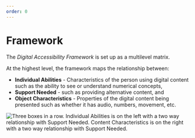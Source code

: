 ```yaml
---
order: 0
---
```



# Framework

The _Digital Accessibility Framework_ is set up as a multilevel matrix. 

At the highest level, the framework maps the relationship between:

* **Individual Abilities** \- Characteristics of the person using digital content such as the ability to see or understand numerical concepts,  
* **Support Needed** \- such as providing alternative content, and   
* **Object Characteristics** \- Properties of the digital content being presented such as whether it has audio, numbers, movement, etc.

![Three boxes in a row. Individual Abilities is on the left with a two way relationship with Support Needed. Content Characteristics is on the right with a two way relationship with Support Needed.](/images/daf/framework.svg)
